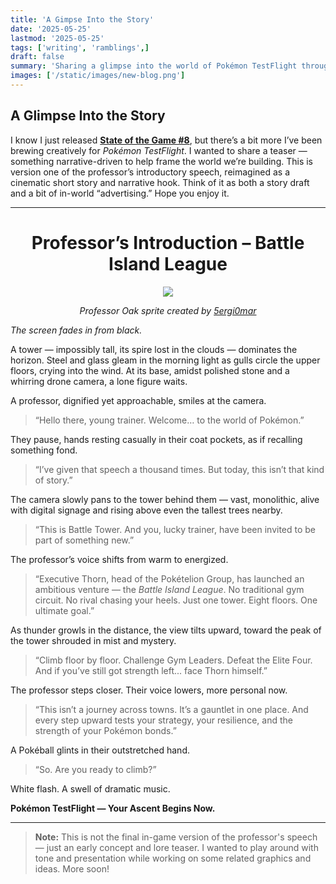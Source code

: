 ```yaml
---
title: 'A Gimpse Into the Story'
date: '2025-05-25'
lastmod: '2025-05-25'
tags: ['writing', 'ramblings',]
draft: false
summary: 'Sharing a glimpse into the world of Pokémon TestFlight through lore and narrative-driven storytelling.'
images: ['/static/images/new-blog.png']
---
```


## A Glimpse Into the Story

I know I just released **[State of the Game #8](https://github.com/EmeraldVoid/Pokemon-TestFlight/discussions/36)**, but there’s a bit more I’ve been brewing creatively for *Pokémon TestFlight*. I wanted to share a teaser — something narrative-driven to help frame the world we’re building. This is version one of the professor’s introductory speech, reimagined as a cinematic short story and narrative hook. Think of it as both a story draft and a bit of in-world “advertising.” Hope you enjoy it.

---

<h1 align="center">Professor’s Introduction – Battle Island League</h1>

<p align="center"><img src="https://github.com/user-attachments/assets/6b7baf3c-412c-4a54-a80a-d27dc6dbed5a" /></p>
<p align="center"><i>Professor Oak sprite created by <a href="https://www.deviantart.com/5ergi0mar/art/Intro-Oak-PHO-850218345">5ergi0mar</a></i></p>



_The screen fades in from black._

A tower — impossibly tall, its spire lost in the clouds — dominates the horizon. Steel and glass gleam in the morning light as gulls circle the upper floors, crying into the wind. At its base, amidst polished stone and a whirring drone camera, a lone figure waits.

A professor, dignified yet approachable, smiles at the camera.

> “Hello there, young trainer. Welcome… to the world of Pokémon.”

They pause, hands resting casually in their coat pockets, as if recalling something fond.

> “I’ve given that speech a thousand times. But today, this isn’t that kind of story.”

The camera slowly pans to the tower behind them — vast, monolithic, alive with digital signage and rising above even the tallest trees nearby.

> “This is Battle Tower. And you, lucky trainer, have been invited to be part of something new.”

The professor’s voice shifts from warm to energized.

> “Executive Thorn, head of the Pokételion Group, has launched an ambitious venture — the *Battle Island League*. No traditional gym circuit. No rival chasing your heels. Just one tower. Eight floors. One ultimate goal.”

As thunder growls in the distance, the view tilts upward, toward the peak of the tower shrouded in mist and mystery.

> “Climb floor by floor. Challenge Gym Leaders. Defeat the Elite Four. And if you’ve still got strength left... face Thorn himself.”

The professor steps closer. Their voice lowers, more personal now.

> “This isn’t a journey across towns. It’s a gauntlet in one place. And every step upward tests your strategy, your resilience, and the strength of your Pokémon bonds.”

A Pokéball glints in their outstretched hand.

> “So. Are you ready to climb?”

White flash. A swell of dramatic music.

**Pokémon TestFlight — Your Ascent Begins Now.**

---

> **Note:** This is not the final in-game version of the professor's speech — just an early concept and lore teaser. I wanted to play around with tone and presentation while working on some related graphics and ideas. More soon!